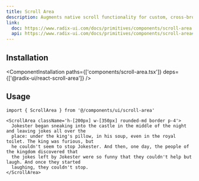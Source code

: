 ```yaml
---
title: Scroll Area
description: Augments native scroll functionality for custom, cross-browser styling.
link:
  doc: https://www.radix-ui.com/docs/primitives/components/scroll-area
  api: https://www.radix-ui.com/docs/primitives/components/scroll-area#api-reference
---
```


<ComponentPreview name='scroll-area/scroll-area' />


## Installation

<ComponentInstallation paths={['components/scroll-area.tsx']} deps={['@radix-ui/react-scroll-area']} />

## Usage

```tsx
import { ScrollArea } from '@/components/ui/scroll-area'
```

```tsx
<ScrollArea className='h-[200px] w-[350px] rounded-md border p-4'>
  Jokester began sneaking into the castle in the middle of the night and leaving jokes all over the
  place: under the king's pillow, in his soup, even in the royal toilet. The king was furious, but
  he couldn't seem to stop Jokester. And then, one day, the people of the kingdom discovered that
  the jokes left by Jokester were so funny that they couldn't help but laugh. And once they started
  laughing, they couldn't stop.
</ScrollArea>
```
